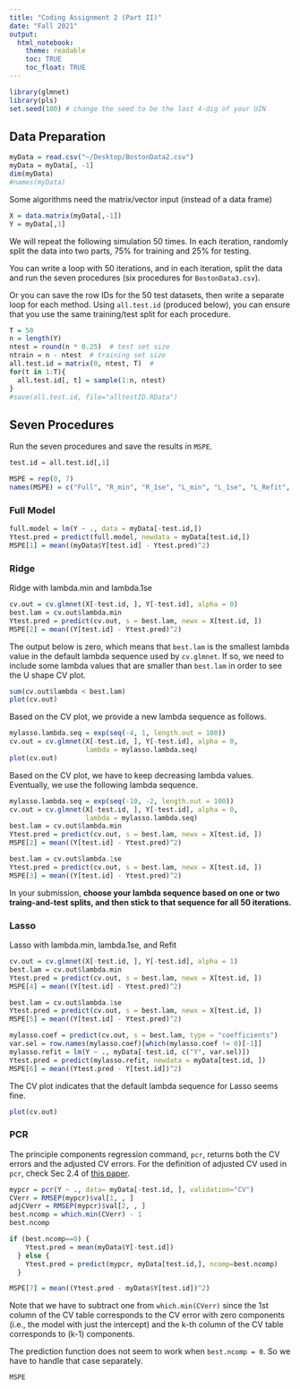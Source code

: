 ```yaml
---
title: "Coding Assignment 2 (Part II)"
date: "Fall 2021"
output:
  html_notebook:
    theme: readable
    toc: TRUE
    toc_float: TRUE
---
```


```r
library(glmnet) 
library(pls)
set.seed(100) # change the seed to be the last 4-dig of your UIN
```

## Data Preparation

```r
myData = read.csv("~/Desktop/BostonData2.csv")
myData = myData[, -1]
dim(myData)
#names(myData)
```

Some algorithms need the matrix/vector input (instead of a data frame)
```r
X = data.matrix(myData[,-1])  
Y = myData[,1]  
```

We will repeat the following simulation 50 times. In each iteration, randomly split the data into two parts, 75\% for training and 25\% for testing. 

You can write a loop with 50 iterations, and in each iteration, split the data and run the seven procedures (six procedures for `BostonData3.csv`). 

Or you can save the row IDs for the 50 test datasets, then write a separate loop for each method. Using `all.test.id` (produced below), you can ensure that you use the same training/test split for each procedure.


```r
T = 50
n = length(Y)
ntest = round(n * 0.25)  # test set size
ntrain = n - ntest  # training set size
all.test.id = matrix(0, ntest, T)  # 
for(t in 1:T){
  all.test.id[, t] = sample(1:n, ntest)
}
#save(all.test.id, file="alltestID.RData")
```


## Seven Procedures

Run the seven procedures and save the results in `MSPE`.

```r
test.id = all.test.id[,1] 

MSPE = rep(0, 7)
names(MSPE) = c("Full", "R_min", "R_1se", "L_min", "L_1se", "L_Refit", "PCR")
```

### Full Model

```r
full.model = lm(Y ~ ., data = myData[-test.id,])
Ytest.pred = predict(full.model, newdata = myData[test.id,])
MSPE[1] = mean((myData$Y[test.id] - Ytest.pred)^2)
```

### Ridge

Ridge with lambda.min and lambda.1se

```r
cv.out = cv.glmnet(X[-test.id, ], Y[-test.id], alpha = 0)
best.lam = cv.out$lambda.min
Ytest.pred = predict(cv.out, s = best.lam, newx = X[test.id, ])
MSPE[2] = mean((Y[test.id] - Ytest.pred)^2)
```

The output below is zero, which means that `best.lam` is the smallest lambda value in the default lambda sequence used by `cv.glmnet`. If so, we need to include some lambda values that are smaller than `best.lam` in order to see the U shape CV plot. 

```r
sum(cv.out$lambda < best.lam)
plot(cv.out)
```

Based on the CV plot, we provide a new lambda sequence as follows.

```r
mylasso.lambda.seq = exp(seq(-4, 1, length.out = 100))
cv.out = cv.glmnet(X[-test.id, ], Y[-test.id], alpha = 0, 
                   lambda = mylasso.lambda.seq)
plot(cv.out)
```

Based on the CV plot, we have to keep decreasing lambda values. Eventually, we use the following lambda sequence. 


```r
mylasso.lambda.seq = exp(seq(-10, -2, length.out = 100))
cv.out = cv.glmnet(X[-test.id, ], Y[-test.id], alpha = 0, 
                   lambda = mylasso.lambda.seq)
best.lam = cv.out$lambda.min
Ytest.pred = predict(cv.out, s = best.lam, newx = X[test.id, ])
MSPE[2] = mean((Y[test.id] - Ytest.pred)^2)

best.lam = cv.out$lambda.1se
Ytest.pred = predict(cv.out, s = best.lam, newx = X[test.id, ])
MSPE[3] = mean((Y[test.id] - Ytest.pred)^2)
```

In your submission, **choose your lambda sequence based on one or two traing-and-test splits, and then stick to that sequence for all 50 iterations.**

### Lasso

Lasso with lambda.min, lambda.1se, and Refit

```r
cv.out = cv.glmnet(X[-test.id, ], Y[-test.id], alpha = 1)
best.lam = cv.out$lambda.min
Ytest.pred = predict(cv.out, s = best.lam, newx = X[test.id, ])
MSPE[4] = mean((Y[test.id] - Ytest.pred)^2)

best.lam = cv.out$lambda.1se
Ytest.pred = predict(cv.out, s = best.lam, newx = X[test.id, ])
MSPE[5] = mean((Y[test.id] - Ytest.pred)^2)

mylasso.coef = predict(cv.out, s = best.lam, type = "coefficients")
var.sel = row.names(mylasso.coef)[which(mylasso.coef != 0)[-1]]
mylasso.refit = lm(Y ~ ., myData[-test.id, c("Y", var.sel)])
Ytest.pred = predict(mylasso.refit, newdata = myData[test.id, ])
MSPE[6] = mean((Ytest.pred - Y[test.id])^2)
```


The CV plot indicates that the default lambda sequence for Lasso seems fine. 


```r
plot(cv.out)
```

### PCR

The principle components regression command, `pcr`, returns both the CV errors and the adjusted CV errors. For the definition of adjusted CV used in `pcr`, check Sec 2.4 of [this paper](https://mevik.net/work/publications/MSEP_estimates.pdf). 

```r
mypcr = pcr(Y ~ ., data= myData[-test.id, ], validation="CV")
CVerr = RMSEP(mypcr)$val[1, , ]
adjCVerr = RMSEP(mypcr)$val[2, , ]
best.ncomp = which.min(CVerr) - 1 
best.ncomp

if (best.ncomp==0) {
    Ytest.pred = mean(myData$Y[-test.id])
  } else {
    Ytest.pred = predict(mypcr, myData[test.id,], ncomp=best.ncomp)
  }

MSPE[7] = mean((Ytest.pred - myData$Y[test.id])^2)
```

Note that we have to subtract one from `which.min(CVerr)` since the 1st column of the CV table corresponds to the CV error with zero components (i.e., the model with just the intercept) and the k-th column of the CV table corresponds to (k-1) components. 

The prediction function does not seem to work when `best.ncomp = 0`. So we have to handle that case separately.  

```r
MSPE
```